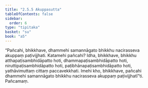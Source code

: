 ```yaml
---
title: "2.5.5 Akuppasutta"
tableOfContents: false
sidebar:
  order: 6
type: "tipitaka"
basket: "su"
book: "a5"
---
```



<DynamicBreadcrumb />

<Division number="95" book="a5" bookNo="16" page="105">

<Paragraph number="581" book="a5">
“Pañcahi, bhikkhave, dhammehi samannāgato bhikkhu nacirasseva akuppaṃ paṭivijjhati. Katamehi pañcahi? Idha, bhikkhave, bhikkhu atthapaṭisambhidāpatto hoti, dhammapaṭisambhidāpatto hoti, niruttipaṭisambhidāpatto hoti, paṭibhānapaṭisambhidāpatto hoti, yathāvimuttaṃ cittaṃ paccavekkhati. Imehi kho, bhikkhave, pañcahi dhammehi samannāgato bhikkhu nacirasseva akuppaṃ paṭivijjhatī”ti.

</Paragraph>
</Division>

<Paragraph number="582" type="center" book="a5">
Pañcamaṃ.
</Paragraph>